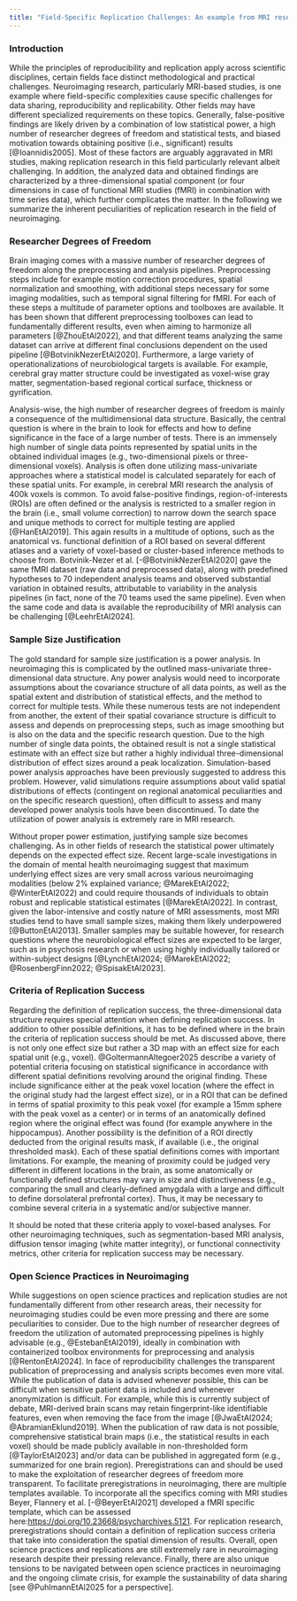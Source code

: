 ```yaml
---
title: "Field-Specific Replication Challenges: An example from MRI research"
---
```


### Introduction

While the principles of reproducibility and replication apply across scientific disciplines, certain fields face distinct methodological and practical challenges. Neuroimaging research, particularly MRI-based studies, is one example where field-specific complexities cause specific challenges for data sharing, reproducibility and replicability. Other fields may have different specialized requirements on these topics. Generally, false-positive findings are likely driven by a combination of low statistical power, a high number of researcher degrees of freedom and statistical tests, and biased motivation towards obtaining positive (i.e., significant) results [@Ioannidis2005]. Most of these factors are arguably aggravated in MRI studies, making replication research in this field particularly relevant albeit challenging. In addition, the analyzed data and obtained findings are characterized by a three-dimensional spatial component (or four dimensions in case of functional MRI studies (fMRI) in combination with time series data), which further complicates the matter. In the following we summarize the inherent peculiarities of replication research in the field of neuroimaging.

### Researcher Degrees of Freedom

Brain imaging comes with a massive number of researcher degrees of freedom along the preprocessing and analysis pipelines. Preprocessing steps include for example motion correction procedures, spatial normalization and smoothing, with additional steps necessary for some imaging modalities, such as temporal signal filtering for fMRI. For each of these steps a multitude of parameter options and toolboxes are available. It has been shown that different preprocessing toolboxes can lead to fundamentally different results, even when aiming to harmonize all parameters [@ZhouEtAl2022], and that different teams analyzing the same dataset can arrive at different final conclusions dependent on the used pipeline [@BotvinikNezerEtAl2020]. Furthermore, a large variety of operationalizations of neurobiological targets is available. For example, cerebral gray matter structure could be investigated as voxel-wise gray matter, segmentation-based regional cortical surface, thickness or gyrification.

Analysis-wise, the high number of researcher degrees of freedom is mainly a consequence of the multidimensional data structure. Basically, the central question is where in the brain to look for effects and how to define significance in the face of a large number of tests. There is an immensely high number of single data points represented by spatial units in the obtained individual images (e.g., two-dimensional pixels or three-dimensional voxels). Analysis is often done utilizing mass-univariate approaches where a statistical model is calculated separately for each of these spatial units. For example, in cerebral MRI research the analysis of 400k voxels  is common. To avoid false-positive findings, region-of-interests (ROIs) are often defined or the analysis is restricted to a smaller region in the brain (i.e., small volume correction) to narrow down the search space and unique methods to correct for multiple testing are applied [@HanEtAl2019]. This again results in a multitude of options, such as the anatomical vs. functional definition of a ROI based on several different atlases and a variety of voxel-based or cluster-based inference methods to choose from. Botvinik-Nezer et al. [-@BotvinikNezerEtAl2020] gave the same fMRI dataset (raw data and preprocessed data), along with predefined hypotheses to 70 independent analysis teams and observed substantial variation in obtained results, attributable to variability in the analysis pipelines (in fact, none of the 70 teams used the same pipeline). Even when the same code and data is available the reproducibility of MRI analysis can be challenging [@LeehrEtAl2024].

### Sample Size Justification

The gold standard for sample size justification is a power analysis. In neuroimaging this is complicated by the outlined mass-univariate three-dimensional data structure. Any power analysis would need to incorporate assumptions about the covariance structure of all data points, as well as the spatial extent and distribution of statistical effects, and the method to correct for multiple tests. While these numerous tests are not independent from another, the extent of their spatial covariance structure is difficult to assess and depends on preprocessing steps, such as image smoothing but is also on the data and the specific research question. Due to the high number of single data points, the obtained result is not a single statistical estimate with an effect size but rather a highly individual three-dimensional distribution of effect sizes around a peak localization. Simulation-based power analysis approaches have been previously suggested to address this problem. However, valid simulations require assumptions about valid spatial distributions of effects (contingent on regional anatomical peculiarities and on the specific research question), often difficult to assess and many developed power analysis tools have been discontinued. To date the utilization of power analysis is extremely rare in MRI research.

Without proper power estimation, justifying sample size becomes challenging. As in other fields of research the statistical power ultimately depends on the expected effect size. Recent large-scale investigations in the domain of mental health neuroimaging suggest that maximum underlying effect sizes are very small across various neuroimaging modalities (below 2% explained variance; @MarekEtAl2022; @WinterEtAl2022) and could require thousands of individuals to obtain robust and replicable statistical estimates [@MarekEtAl2022]. In contrast, given the labor-intensive and costly nature of MRI assessments, most MRI studies tend to have small sample sizes, making them likely underpowered [@ButtonEtAl2013]. Smaller samples may be suitable however, for research questions where the neurobiological effect sizes are expected to be larger, such as in psychosis research or when using highly individually tailored or within-subject designs  [@LynchEtAl2024; @MarekEtAl2022; @RosenbergFinn2022; @SpisakEtAl2023].

### Criteria of Replication Success

Regarding the definition of replication success, the three-dimensional data structure requires special attention when defining replication success. In addition to other possible definitions, it has to be defined where in the brain the criteria of replication success should be met. As discussed above, there is not only one effect size but rather a 3D map with an effect size for each spatial unit (e.g., voxel). @GoltermannAltegoer2025 describe a variety of potential criteria focusing on statistical significance in accordance with different spatial definitions revolving around the original finding. These include significance either at the peak voxel location (where the effect in the original study had the largest effect size), or in a ROI that can be defined in terms of spatial proximity to this peak voxel (for example a 15mm sphere with the peak voxel as a center) or in terms of an anatomically defined region where the original effect was found (for example anywhere in the hippocampus). Another possibility is the definition of a ROI directly deducted from the original results mask, if available (i.e., the original thresholded mask). Each of these spatial definitions comes with important limitations. For example, the meaning of proximity could be judged very different in different locations in the brain, as some anatomically or functionally defined structures may vary in size and distinctiveness (e.g., comparing the small and clearly-defined amygdala with a large and difficult to define dorsolateral prefrontal cortex). Thus, it may be necessary to combine several criteria in a systematic and/or subjective manner.

It should be noted that these criteria apply to voxel-based analyses. For other neuroimaging techniques, such as segmentation-based MRI analysis, diffusion tensor imaging (white matter integrity), or functional connectivity metrics, other criteria for replication success may be necessary.

### Open Science Practices in Neuroimaging

While suggestions on open science practices and replication studies are not fundamentally different from other research areas, their necessity for neuroimaging studies could be even more pressing and there are some peculiarities to consider. Due to the high number of researcher degrees of freedom the utilization of automated preprocessing pipelines is highly advisable (e.g., @EstebanEtAl2019), ideally in combination with containerized toolbox environments for preprocessing and analysis [@RentonEtAl2024]. In face of reproducibility challenges the transparent publication of preprocessing and analysis scripts becomes even more vital. While the publication of data is advised whenever possible, this can be difficult when sensitive patient data is included and whenever anonymization is difficult. For example, while this is currently subject of debate, MRI-derived brain scans may retain fingerprint-like identifiable features, even when removing the face from the image [@JwaEtAl2024; @AbramianEklund2019]. When the publication of raw data is not possible, comprehensive statistical brain maps (i.e., the statistical results in each voxel) should be made publicly available in non-thresholded form [@TaylorEtAl2023] and/or data can be published in aggregated form (e.g., summarized for one brain region). Preregistrations can and should be used to make the exploitation of researcher degrees of freedom more transparent. To facilitate preregistrations in neuroimaging, there are multiple templates available. To incorporate all the specifics coming with MRI studies Beyer, Flannery et al. [-@BeyerEtAl2021] developed a fMRI specific template, which can be assessed here:[ ](https://doi.org/10.23668/psycharchives.5121)[https://doi.org/10.23668/psycharchives.5121](https://doi.org/10.23668/psycharchives.5121). For replication research, preregistrations should contain a definition of replication success criteria that take into consideration the spatial dimension of results. Overall, open science practices and replications are still extremely rare in neuroimaging research despite their pressing relevance. Finally, there are also unique tensions to be navigated between open science practices in neuroimaging and the ongoing climate crisis, for example the sustainability of data sharing [see @PuhlmannEtAl2025 for a perspective].
